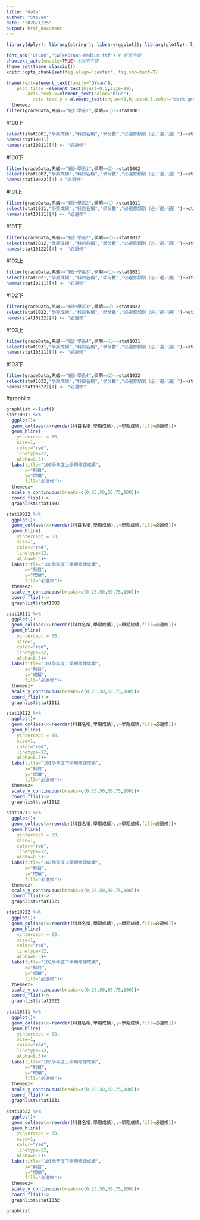 ```yaml
---
title: "data"
author: "Steven"
date: "2020/1/25"
output: html_document
---
```


```r
library(dplyr); library(stringr); library(ggplot2); library(plotly); library(lubridate); library(readr); library(tidyr); library(showtext); library(colorspace); library(scales); library(magick); library(sf); library(rmapshaper); library(osmdata); library(plotly); library(leaflet)

font_add("QYuan","cwTeXQYuan-Medium.ttf") # 新增字體
showtext_auto(enable=TRUE) #啟用字體
theme_set(theme_classic())
knitr::opts_chunk$set(fig.align='center', fig.showtext=T)
```


```r
theme(text=element_text(family="QYuan"),
    plot.title =element_text(hjust=0.5,size=20),
        axis.text.x=element_text(color="blue"),
          axis.text.y = element_text(angle=45,hjust=0.5,color="dark green",size=10))->
  themeez
filter(gradeData,系級=="統計學系1",學期==1)->stat1001

```
#100上
```r
select(stat1001,"學期成績","科目名稱","學分數","必選修類別（必／選／通）")->stat10011
names(stat10011)
names(stat10011)[4] <- "必選修"
```
#100下
```r
filter(gradeData,系級=="統計學系1",學期==2)->stat1002
select(stat1002,"學期成績","科目名稱","學分數","必選修類別（必／選／通）")->stat10022
names(stat10022)[4] <-"必選修"
```
#101上
```r
filter(gradeData,系級=="統計學系2",學期==1)->stat1011
select(stat1011,"學期成績","科目名稱","學分數","必選修類別（必／選／通）")->stat10111
names(stat10111)[4] <- "必選修"
```
#101下
```r
filter(gradeData,系級=="統計學系2",學期==2)->stat1012
select(stat1012,"學期成績","科目名稱","學分數","必選修類別（必／選／通）")->stat10122
names(stat10122)[4] <- "必選修"
```
#102上
```r
filter(gradeData,系級=="統計學系3",學期==1)->stat1021
select(stat1021,"學期成績","科目名稱","學分數","必選修類別（必／選／通）")->stat10211
names(stat10211)[4] <- "必選修"
```
#102下
```r
filter(gradeData,系級=="統計學系3",學期==2)->stat1022
select(stat1022,"學期成績","科目名稱","學分數","必選修類別（必／選／通）")->stat10222
names(stat10222)[4] <- "必選修"
```
#103上
```r
filter(gradeData,系級=="統計學系4",學期==1)->stat1031
select(stat1031,"學期成績","科目名稱","學分數","必選修類別（必／選／通）")->stat10311
names(stat10311)[4] <- "必選修"
```
#103下
```r
filter(gradeData,系級=="統計學系4",學期==2)->stat1032
select(stat1032,"學期成績","科目名稱","學分數","必選修類別（必／選／通）")->stat10322
names(stat10322)[4] <- "必選修"
```
#graphlist
```r
graphlist <-list()
stat10011 %>%
  ggplot()+
  geom_col(aes(x=reorder(科目名稱,學期成績),y=學期成績,fill=必選修))+
  geom_hline(
    yintercept = 60,
    size=1,
    color="red",
    linetype=12,
    alpha=0.5)+
  labs(title="100學年度上學期修課成績",
       x="科目",
       y="成績",
       fill="必選修")+
  themeez+
  scale_y_continuous(breaks=c(0,25,50,60,75,100))+
  coord_flip()->
  graphlist$stat1001
```

```r
stat10022 %>%
  ggplot()+
  geom_col(aes(x=reorder(科目名稱,學期成績),y=學期成績,fill=必選修))+
  geom_hline(
    yintercept = 60,
    size=1,
    color="red",
    linetype=12,
    alpha=0.5)+
  labs(title="100學年度下學期修課成績",
       x="科目",
       y="成績",
       fill="必選修")+
  themeez+
  scale_y_continuous(breaks=c(0,25,50,60,75,100))+
  coord_flip()->
  graphlist$stat1002
```

```r
stat10111 %>%
  ggplot()+
  geom_col(aes(x=reorder(科目名稱,學期成績),y=學期成績,fill=必選修))+
  geom_hline(
    yintercept = 60,
    size=1,
    color="red",
    linetype=12,
    alpha=0.5)+
  labs(title="101學年度上學期修課成績",
       x="科目",
       y="成績",
       fill="必選修")+
  themeez+
  scale_y_continuous(breaks=c(0,25,50,60,75,100))+
  coord_flip()->
  graphlist$stat1011
```

```r
stat10122 %>%
  ggplot()+
  geom_col(aes(x=reorder(科目名稱,學期成績),y=學期成績,fill=必選修))+
  geom_hline(
    yintercept = 60,
    size=1,
    color="red",
    linetype=12,
    alpha=0.5)+
  labs(title="101學年度下學期修課成績",
       x="科目",
       y="成績",
       fill="必選修")+
  themeez+
  scale_y_continuous(breaks=c(0,25,50,60,75,100))+
  coord_flip()->
  graphlist$stat1012
```

```r
stat10211 %>%
  ggplot()+
  geom_col(aes(x=reorder(科目名稱,學期成績),y=學期成績,fill=必選修))+
  geom_hline(
    yintercept = 60,
    size=1,
    color="red",
    linetype=12,
    alpha=0.5)+
  labs(title="102學年度上學期修課成績",
       x="科目",
       y="成績",
       fill="必選修")+
  themeez+
  scale_y_continuous(breaks=c(0,25,50,60,75,100))+
  coord_flip()->
  graphlist$stat1021
```

```r
stat10222 %>%
  ggplot()+
  geom_col(aes(x=reorder(科目名稱,學期成績),y=學期成績,fill=必選修))+
  geom_hline(
    yintercept = 60,
    size=1,
    color="red",
    linetype=12,
    alpha=0.5)+
  labs(title="102學年度下學期修課成績",
       x="科目",
       y="成績",
       fill="必選修")+
  themeez+
  scale_y_continuous(breaks=c(0,25,50,60,75,100))+
  coord_flip()->
  graphlist$stat1022
```

```r
stat10311 %>%
  ggplot()+
  geom_col(aes(x=reorder(科目名稱,學期成績),y=學期成績,fill=必選修))+
  geom_hline(
    yintercept = 60,
    size=1,
    color="red",
    linetype=12,
    alpha=0.5)+
  labs(title="103學年度上學期修課成績",
       x="科目",
       y="成績",
       fill="必選修")+
  themeez+
  scale_y_continuous(breaks=c(0,25,50,60,75,100))+
  coord_flip()->
  graphlist$stat1031
```

```r
stat10322 %>%
  ggplot()+
  geom_col(aes(x=reorder(科目名稱,學期成績),y=學期成績,fill=必選修))+
  geom_hline(
    yintercept = 60,
    size=1,
    color="red",
    linetype=12,
    alpha=0.5)+
  labs(title="103學年度下學期修課成績",
       x="科目",
       y="成績",
       fill="必選修")+
  themeez+
  scale_y_continuous(breaks=c(0,25,50,60,75,100))+
  coord_flip()->
  graphlist$stat1032
```

```r
graphlist
```

